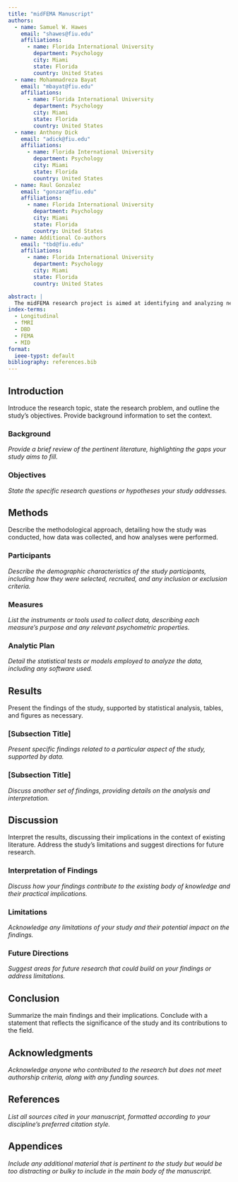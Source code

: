 ```yaml
---
title: "midFEMA Manuscript"
authors:
  - name: Samuel W. Hawes
    email: "shawes@fiu.edu"
    affiliations:
      - name: Florida International University
        department: Psychology
        city: Miami
        state: Florida
        country: United States
  - name: Mohammadreza Bayat
    email: "mbayat@fiu.edu"
    affiliations:
      - name: Florida International University
        department: Psychology
        city: Miami
        state: Florida
        country: United States
  - name: Anthony Dick
    email: "adick@fiu.edu"
    affiliations:
      - name: Florida International University
        department: Psychology
        city: Miami
        state: Florida
        country: United States
  - name: Raul Gonzalez
    email: "gonzara@fiu.edu"
    affiliations:
      - name: Florida International University
        department: Psychology
        city: Miami
        state: Florida
        country: United States
  - name: Additional Co-authors
    email: "tbd@fiu.edu"
    affiliations:
      - name: Florida International University
        department: Psychology
        city: Miami
        state: Florida
        country: United States

abstract: |
  The midFEMA research project is aimed at identifying and analyzing neurodevelopmental biomarkers for severe behavioral and emotional problems in youth. By leveraging Fast and Efficient Mixed‐Effects Analysis (FEMA) in conjunction with voxelwise task-based reward activation measurements, we aim to uncover insights into brain development and functioning across a large, prospectively followed sample of approximately 9,000 youth aged 9–16 years from the Adolescent Brain and Cognitive Development (ABCD) study.
index-terms: 
  - Longitudinal
  - fMRI
  - DBD
  - FEMA
  - MID
format:
  ieee-typst: default
bibliography: references.bib
---
```


## Introduction

Introduce the research topic, state the research problem, and outline the study's objectives. Provide background information to set the context.

### Background

_Provide a brief review of the pertinent literature, highlighting the gaps your study aims to fill._

### Objectives

_State the specific research questions or hypotheses your study addresses._

## Methods

Describe the methodological approach, detailing how the study was conducted, how data was collected, and how analyses were performed.

### Participants

_Describe the demographic characteristics of the study participants, including how they were selected, recruited, and any inclusion or exclusion criteria._

### Measures

_List the instruments or tools used to collect data, describing each measure's purpose and any relevant psychometric properties._

### Analytic Plan

_Detail the statistical tests or models employed to analyze the data, including any software used._

## Results

Present the findings of the study, supported by statistical analysis, tables, and figures as necessary.

### [Subsection Title]

_Present specific findings related to a particular aspect of the study, supported by data._

### [Subsection Title]

_Discuss another set of findings, providing details on the analysis and interpretation._

## Discussion

Interpret the results, discussing their implications in the context of existing literature. Address the study's limitations and suggest directions for future research.

### Interpretation of Findings

_Discuss how your findings contribute to the existing body of knowledge and their practical implications._

### Limitations

_Acknowledge any limitations of your study and their potential impact on the findings._

### Future Directions

_Suggest areas for future research that could build on your findings or address limitations._

## Conclusion

Summarize the main findings and their implications. Conclude with a statement that reflects the significance of the study and its contributions to the field.

## Acknowledgments

_Acknowledge anyone who contributed to the research but does not meet authorship criteria, along with any funding sources._

## References

_List all sources cited in your manuscript, formatted according to your discipline's preferred citation style._

## Appendices

_Include any additional material that is pertinent to the study but would be too distracting or bulky to include in the main body of the manuscript._



